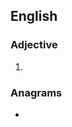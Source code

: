 ==English==

===Adjective===
{{head|en|adjective superlative form}}

# {{en-superlative of|dicey}}

===Anagrams===
* {{anagrams|en|Deistic|deistic|dicties}}
